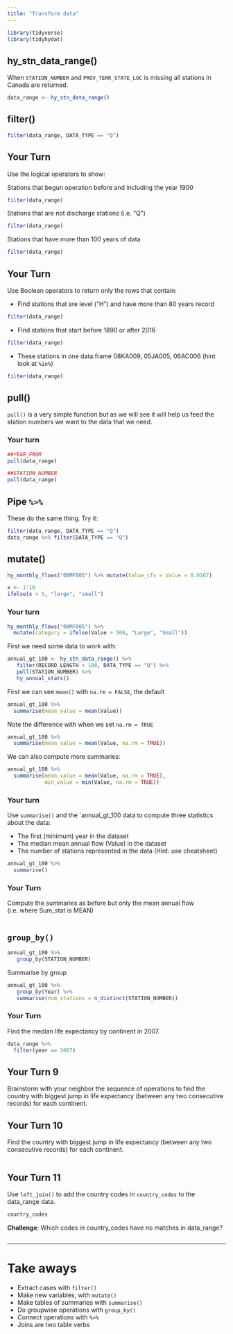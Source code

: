 ```yaml
---
title: "Transform data"
---
```


<!-- 
This file Creative Commons Attribution 4.0 International License. 
See details at https://github.com/hadley/data-science-in-tidyverse 
-->

```r
library(tidyverse)
library(tidyhydat)
```

## hy_stn_data_range()
When `STATION_NUMBER` and `PROV_TERR_STATE_LOC` is missing all stations in Canada are returned. 

```r
data_range <- hy_stn_data_range()
```

## filter()

```r
filter(data_range, DATA_TYPE == "Q")
```

## Your Turn

Use the logical operators to show:

Stations that begun operation before and including the year 1900
```r
filter(data_range)
```

Stations that are not discharge stations (i.e. "Q")
```r
filter(data_range)
```

Stations that have more than 100 years of data
```r
filter(data_range)
```

## Your Turn 

Use Boolean operators to return only the rows that contain:

* Find stations that are level ("H") and have more than 80 years record

```r
filter(data_range)
```

*  Find stations that start before 1890 or after 2016

```r
filter(data_range)
```

* These stations in one data.frame 08KA009, 05JA005, 06AC006 (hint look at `%in%`)

```r
filter(data_range)
```

## pull()
`pull()` is a very simple function but as we will see it will help us feed the station numbers we want to the data that we need.

### Your turn
```r
##YEAR_FROM
pull(data_range)

##STATION_NUMBER
pull(data_range)
```

## Pipe `%>%` 

These do the same thing. Try it:
```r
filter(data_range, DATA_TYPE == "Q")
data_range %>% filter(DATA_TYPE == "Q")
```

## mutate()
```r
hy_monthly_flows("08MF005") %>% mutate(Value_cfs = Value = 0.0167)
```

```r
x <- 1:10
ifelse(x > 5, "large", "small")
```

### Your turn 
```r
hy_monthly_flows("08MF005") %>% 
  mutate(category = ifelse(Value > 500, "Large", "Small"))
```


First we need some data to work with:
```r
annual_gt_100 <- hy_stn_data_range() %>% 
   filter(RECORD_LENGTH > 100, DATA_TYPE == "Q") %>%                                          
   pull(STATION_NUMBER) %>%
   hy_annual_stats()
```

First we can see `mean()` with `na.rm = FALSE`, the default

```r
annual_gt_100 %>%
  summarise(mean_value = mean(Value))
```

Note the difference with when we set `na.rm = TRUE`
```r
annual_gt_100 %>%
  summarise(mean_value = mean(Value, na.rm = TRUE))
```

We can also compute more summaries:

```r
annual_gt_100 %>%
  summarise(mean_value = mean(Value, na.rm = TRUE), 
            min_value = min(Value, na.rm = TRUE))
```

### Your turn

Use `summarise()` and the `annual_gt_100 data to compute three statistics about the data:

* The first (minimum) year in the dataset
* The median mean annual flow (Value) in the dataset
* The number of stations represented in the data (Hint: use cheatsheet)

```r
annual_gt_100 %>%
  summarise()
```

### Your Turn

Compute the summaries as before but only the mean annual flow (i.e. where Sum_stat is MEAN)

```r


```

## `group_by()`

```r
annual_gt_100 %>% 
   group_by(STATION_NUMBER)
```

Summarise by group
```r
annual_gt_100 %>% 
   group_by(Year) %>%
   summarise(num_stations = n_distinct(STATION_NUMBER))
```

### Your Turn 

Find the median life expectancy by continent in 2007.

```r
data_range %>%
  filter(year == 2007)
```

## Your Turn 9

Brainstorm with your neighbor the sequence of operations to find the country with biggest jump in life expectancy (between any two consecutive records) for each continent.

## Your Turn 10

Find the country with biggest jump in life expectancy (between any two consecutive records) for each continent.

```r


```

## Your Turn 11

Use `left_join()` to add the country codes in `country_codes` to the data_range data.

```r
country_codes
```

**Challenge**: Which codes in country_codes have no matches in data_range?

```r

```


***

# Take aways

* Extract cases with `filter()`  
* Make new variables, with `mutate()`  
* Make tables of summaries with `summarise()`  
* Do groupwise operations with `group_by()`
* Connect operations with `%>%`  
* Joins are two table verbs
